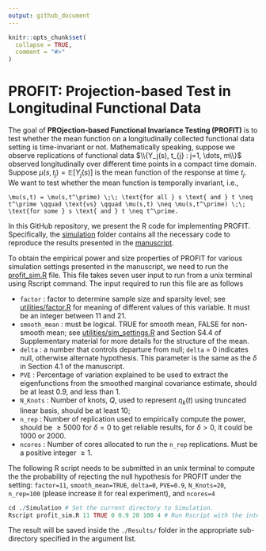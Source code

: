 ```yaml
---
output: github_document
---
```


<!-- README.md is generated from README.Rmd. Please edit that file -->

```r
knitr::opts_chunk$set(
  collapse = TRUE,
  comment = "#>"
)
```

# PROFIT: Projection-based Test in Longitudinal Functional Data

<!-- badges: start -->
<!-- badges: end -->

The goal of **PROjection-based Functional Invariance Testing (PROFIT)** is to test whether the mean function on a longitudinally collected functional data setting is time-invariant or not. Mathematically speaking, suppose we observe replications of functional data $\\{Y_j(s), t_{j} : j=1, \dots, m\\}$ observed longitudinally over different time points in a compact time domain. Suppose $\mu(s,t_j) = \mathbb{E}[Y_j(s)]$ is the mean function of the response at time $t_j$. We want to test whether the mean function is temporally invariant, i.e.,
```math
\mu(s,t) = \mu(s,t^\prime) \;\; \text{for all } s \text{ and } t \neq t^\prime \qquad \text{vs} \qquad \mu(s,t) \neq \mu(s,t^\prime) \;\; \text{for some } s \text{ and } t \neq t^\prime.
```

In this GitHub repository, we present the R code for implementing PROFIT. Specifically, the [simulation](https://github.com/SalilKoner/PROFIT/tree/main/Simulation) folder contains all the necessary code to reproduce the results presented in the  [manuscript](https://arxiv.org/abs/2104.11355). 

To obtain the empirical power and size properties of PROFIT for various simulation settings presented in the manuscript, we need to run the [profit_sim.R](https://github.com/SalilKoner/PROFIT/blob/main/Simulation/profit_sim.R) file. This file takes seven user input to run from a unix terminal using Rscript command. The input required to run this file are as follows

* `factor` : factor to determine sample size and sparsity level; see [utilities/factor.R](https://github.com/SalilKoner/PROFIT/blob/main/Simulation/utilities/factor.R) for meaning of different values of this variable. It must be an integer between 11 and 21.
* `smooth_mean` : must be logical. TRUE for smooth mean, FALSE for non-smooth mean; see [utilities/sim_settings.R](https://github.com/SalilKoner/PROFIT/blob/main/Simulation/utilities/sim_settings.R) and Section S4.4 of Supplementary material for more details for the structure of the mean.
* `delta` : a number that controls departure from null; `delta` = 0 indicates null, otherwise alternate hypothesis. This parameter is the same as the $\delta$ in Section 4.1 of the manuscript. 
* `PVE` : Percentage of variation explained to be used to extract the eigenfunctions from the smoothed marginal covariance estimate, should be at least $0.9$, and less than $1$. 
* `N_Knots` : Number of knots, $Q$, used to represent $\eta_k(t)$ using truncated linear basis, should be at least 10;
* `n_rep` : Number of replication used to empirically compute the power, should be $\geq 5000$ for $\delta=0$ to get reliable results, for $\delta > 0$, it could be $1000$ or $2000$. 
* `ncores` : Number of cores allocated to run the `n_rep` replications. Must be a positive integer $\geq 1$.

The following R script needs to be submitted in an unix terminal to compute the the probability of rejecting the null hypothesis for PROFIT under the setting: `factor=11`, `smooth_mean=TRUE`, `delta=0`, `PVE=0.9`, `N_Knots=20`, `n_rep=100` (please increase it for real experiment), and `ncores=4`
```r
cd ./Simulation # Set the current directory to Simulation.
Rscript profit_sim.R 11 TRUE 0 0.9 20 100 4 # Run Rscript with the intended parameters.
```

The result will be saved inside the `./Results/` folder in the appropriate sub-directory specified in the argument list. 


